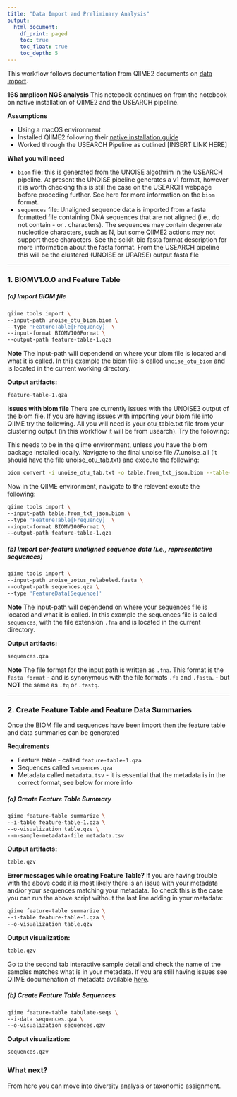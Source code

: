 ```yaml
---
title: "Data Import and Preliminary Analysis"
output:
  html_document:
    df_print: paged
    toc: true
    toc_float: true
    toc_depth: 5
---
```


This workflow follows documentation from QIIME2 documents on [data import](https://docs.qiime2.org/2017.12/tutorials/importing/). 

**16S amplicon NGS analysis**
This notebook continues on from the notebook on native installation of QIIME2 and the USEARCH pipeline.

**Assumptions**

* Using a macOS environment
* Installed QIIME2 following their [native installation guide](https://docs.qiime2.org/2017.12/install/native/)
* Worked through the USEARCH Pipeline as outlined [INSERT LINK HERE]

**What you will need**

* `biom` file: this is generated from the UNOISE algothrim in the USEARCH pipeline. At present the UNOISE pipeline generates a v1 format, however it is worth checking this is still the case on the USEARCH webpage before proceding further. See here for more information on the `biom` format.
* `sequences` file: Unaligned sequence data is imported from a fasta formatted file containing DNA sequences that are not aligned (i.e., do not contain - or . characters). The sequences may contain degenerate nucleotide characters, such as N, but some QIIME2 actions may not support these characters. See the scikit-bio fasta format description for more information about the fasta format. From the USEARCH pipeline this will be the clustered (UNOISE or UPARSE) output fasta file

***

### 1. BIOMV1.0.0 and Feature Table

##### (a) Import BIOM file

```bash
qiime tools import \
--input-path unoise_otu_biom.biom \
--type 'FeatureTable[Frequency]' \
--input-format BIOMV100Format \
--output-path feature-table-1.qza
```

<div class="alert alert-info">
**Note** The input-path will dependend on where your biom file is located and what it is called. In this example the biom file is called `unoise_otu_biom` and is located in the current working directory.</div>

**Output artifacts:**
```bash
feature-table-1.qza
```
<div class="alert alert-danger">
**Issues with biom file**
There are currently issues with the UNOISE3 output of the biom file. If you are having issues with importing your biom file into QIIME try the following. All you will need is your otu_table.txt file from your clustering output (in this workflow it will be from usearch). Try the following:

This needs to be in the qiime environment, unless you have the biom package installed locally. 
Navigate to the final unoise file /7.unoise_all (it should have the file unoise_otu_tab.txt) and execute the following:
```bash
biom convert -i unoise_otu_tab.txt -o table.from_txt_json.biom --table-type="OTU table" --to-json
```

Now in the QIIME environment, navigate to the relevent excute the following:
```bash
qiime tools import \
--input-path table.from_txt_json.biom \
--type 'FeatureTable[Frequency]' \
--input-format BIOMV100Format \
--output-path feature-table-1.qza
```
</div>

##### (b) Import per-feature unaligned sequence data (i.e., representative sequences)

```bash
qiime tools import \
--input-path unoise_zotus_relabeled.fasta \
--output-path sequences.qza \
--type 'FeatureData[Sequence]'
```

<div class="alert alert-info">
**Note** The input-path will dependend on where your sequences file is located and what it is called. In this example the sequences file is called `sequences`, with the file extension `.fna` and is located in the current directory.</div>

**Output artifacts:**
```bash
sequences.qza
```

<div class="alert alert-info">
**Note** The file format for the input path is written as `.fna`. This format is the `fasta format` - and is synonymous with the file formats `.fa` and `.fasta`. - but **NOT** the same as `.fq` or `.fastq`.</div>

***

### 2. Create Feature Table and Feature Data Summaries
Once the BIOM file and sequences have been import then the feature table and data summaries can be generated

**Requirements**

* Feature table - called `feature-table-1.qza`
* Sequences called `sequences.qza`
* Metadata called `metadata.tsv` - it is essential that the metadata is in the correct format, see below for more info

##### (a) Create Feature Table Summary

```bash
qiime feature-table summarize \
--i-table feature-table-1.qza \
--o-visualization table.qzv \
--m-sample-metadata-file metadata.tsv
```

**Output artifacts:**
```bash
table.qzv
```
<div class="alert alert-danger">
**Error messages while creating Feature Table?**
If you are having trouble with the above code it is most likely there is an issue with your metadata and/or your sequences matching your metadata. To check this is the case you can run the above script without the last line adding in your metadata:
```bash
qiime feature-table summarize \
--i-table feature-table-1.qza \
--o-visualization table.qzv 
```

**Output visualization:**
```bash
table.qzv
```
Go to the second tab interactive sample detail and check the name of the samples matches what is in your metadata. If you are still having issues see QIIME documenation of metadata available [here](https://docs.qiime2.org/2017.12/tutorials/metadata/).</div>

##### (b) Create Feature Table Sequences
```bash
qiime feature-table tabulate-seqs \
--i-data sequences.qza \
--o-visualization sequences.qzv
```
**Output visualization:**
```bash
sequences.qzv
```

### What next?
From here you can move into diversity analysis or taxonomic assignment.